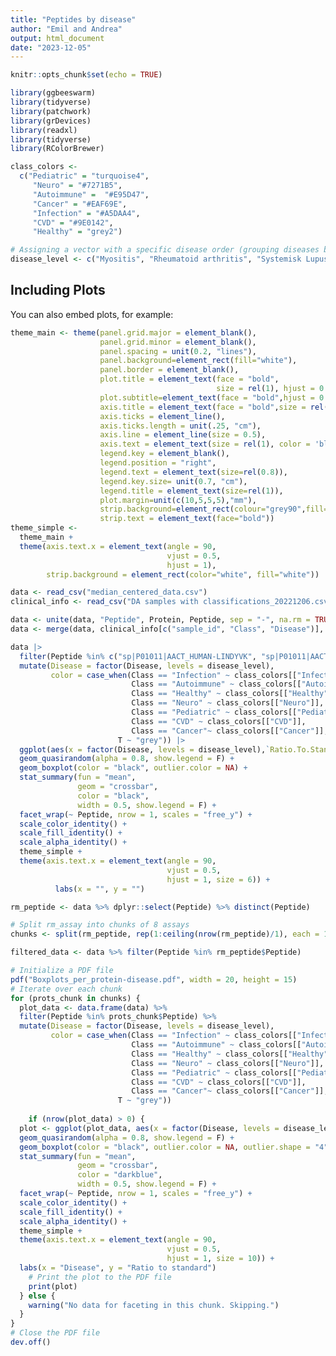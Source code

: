 ```yaml
---
title: "Peptides by disease"
author: "Emil and Andrea"
output: html_document
date: "2023-12-05"
---
```


```r
knitr::opts_chunk$set(echo = TRUE)
```

```r
library(ggbeeswarm)
library(tidyverse)
library(patchwork)
library(grDevices)
library(readxl)
library(tidyverse)
library(RColorBrewer)
```


```r
class_colors <- 
  c("Pediatric" = "turquoise4",
     "Neuro" = "#7271B5",
     "Autoimmune" =  "#E95D47",
     "Cancer" = "#EAF69E",
     "Infection" = "#A5DAA4",
     "CVD" = "#9E0142",
     "Healthy" = "grey2")

```


```r
# Assigning a vector with a specific disease order (grouping diseases by class) 
disease_level <- c("Myositis", "Rheumatoid arthritis", "Systemisk Lupus Erythematosus", "Scleroderma", "Multiple sclerosis", "Sjögrens syndrome", "Hepatocellular cancer", "Melanoma", "Pancreatic cancer", "Fatty Liver Disease", "Chronic Liver Disease (CLD)", "Acute coronary syndrome", "Venous thromboembolism (suspected)", "Venous thromboembolism", "Occlusion or stenosis of the carotid artery", "NAFLD", "Obesity", "Healthy", "Viral hepatitis related cirrhosis", "Pyelonephritis", "Pneumonia", "Sepsis", "Necrotizing soft tissue infection", "Bipolar disorder", "Schizophrenia", "Pediatric Diseases") 
```

## Including Plots

You can also embed plots, for example:

```r
theme_main <- theme(panel.grid.major = element_blank(),
                    panel.grid.minor = element_blank(),
                    panel.spacing = unit(0.2, "lines"),
                    panel.background=element_rect(fill="white"),
                    panel.border = element_blank(),
                    plot.title = element_text(face = "bold",
                                              size = rel(1), hjust = 0.5),
                    plot.subtitle=element_text(face = "bold",hjust = 0.5, size=rel(1),vjust=1),
                    axis.title = element_text(face = "bold",size = rel(1)),
                    axis.ticks = element_line(),
                    axis.ticks.length = unit(.25, "cm"),
                    axis.line = element_line(size = 0.5),
                    axis.text = element_text(size = rel(1), color = 'black'),
                    legend.key = element_blank(),
                    legend.position = "right",
                    legend.text = element_text(size=rel(0.8)),
                    legend.key.size= unit(0.7, "cm"),
                    legend.title = element_text(size=rel(1)),
                    plot.margin=unit(c(10,5,5,5),"mm"),
                    strip.background=element_rect(colour="grey90",fill="grey90"),
                    strip.text = element_text(face="bold"))
theme_simple <-
  theme_main +
  theme(axis.text.x = element_text(angle = 90,
                                   vjust = 0.5,
                                   hjust = 1),
        strip.background = element_rect(color="white", fill="white"))
```

```r
data <- read_csv("median_centered_data.csv")
clinical_info <- read_csv("DA samples with classifications_20221206.csv")
```

```r
data <- unite(data, "Peptide", Protein, Peptide, sep = "-", na.rm = TRUE)
data <- merge(data, clinical_info[c("sample_id", "Class", "Disease")], by = "sample_id", all.x = TRUE)

```

```r
data |>
  filter(Peptide %in% c("sp|P01011|AACT_HUMAN-LINDYVK", "sp|P01011|AACT_HUMAN-LYGSEAFATDFQDSAAAK", "sp|P01011|AACT_HUMAN-EQLSLLDR", "sp|P04004|VTNC_HUMAN-GQYCYELDEK")) |>
  mutate(Disease = factor(Disease, levels = disease_level),
         color = case_when(Class == "Infection" ~ class_colors[["Infection"]],
                           Class == "Autoimmune" ~ class_colors[["Autoimmune"]],
                           Class == "Healthy" ~ class_colors[["Healthy"]],
                           Class == "Neuro" ~ class_colors[["Neuro"]],
                           Class == "Pediatric" ~ class_colors[["Pediatric"]],
                           Class == "CVD" ~ class_colors[["CVD"]],
                           Class == "Cancer"~ class_colors[["Cancer"]],
                        T ~ "grey")) |>
  ggplot(aes(x = factor(Disease, levels = disease_level),`Ratio.To.Standard`, color = color, fill = color, alpha = 0.5)) +
  geom_quasirandom(alpha = 0.8, show.legend = F) +
  geom_boxplot(color = "black", outlier.color = NA) +
  stat_summary(fun = "mean",
               geom = "crossbar",
               color = "black",
               width = 0.5, show.legend = F) +
  facet_wrap(~ Peptide, nrow = 1, scales = "free_y") +
  scale_color_identity() +
  scale_fill_identity() +
  scale_alpha_identity() +
  theme_simple +
  theme(axis.text.x = element_text(angle = 90,
                                   vjust = 0.5,
                                   hjust = 1, size = 6)) + 
          labs(x = "", y = "")
```

```r
rm_peptide <- data %>% dplyr::select(Peptide) %>% distinct(Peptide)

# Split rm_assay into chunks of 8 assays
chunks <- split(rm_peptide, rep(1:ceiling(nrow(rm_peptide)/1), each = 1, length.out = nrow(rm_peptide)))

filtered_data <- data %>% filter(Peptide %in% rm_peptide$Peptide)

# Initialize a PDF file
pdf("Boxplots_per_protein-disease.pdf", width = 20, height = 15)
# Iterate over each chunk
for (prots_chunk in chunks) {
  plot_data <- data.frame(data) %>%
  filter(Peptide %in% prots_chunk$Peptide) %>%
  mutate(Disease = factor(Disease, levels = disease_level),
         color = case_when(Class == "Infection" ~ class_colors[["Infection"]],
                           Class == "Autoimmune" ~ class_colors[["Autoimmune"]],
                           Class == "Healthy" ~ class_colors[["Healthy"]],
                           Class == "Neuro" ~ class_colors[["Neuro"]],
                           Class == "Pediatric" ~ class_colors[["Pediatric"]],
                           Class == "CVD" ~ class_colors[["CVD"]],
                           Class == "Cancer"~ class_colors[["Cancer"]],
                        T ~ "grey")) 
  
    if (nrow(plot_data) > 0) {
  plot <- ggplot(plot_data, aes(x = factor(Disease, levels = disease_level), y= `Ratio.To.Standard`, color = color, fill = color, alpha = 0.5)) +
  geom_quasirandom(alpha = 0.8, show.legend = F) +
  geom_boxplot(color = "black", outlier.color = NA, outlier.shape = "4") +
  stat_summary(fun = "mean",
               geom = "crossbar",
               color = "darkblue",
               width = 0.5, show.legend = F) +
  facet_wrap(~ Peptide, nrow = 1, scales = "free_y") +
  scale_color_identity() +
  scale_fill_identity() +
  scale_alpha_identity() +
  theme_simple +
  theme(axis.text.x = element_text(angle = 90,
                                   vjust = 0.5,
                                   hjust = 1, size = 10)) +
  labs(x = "Disease", y = "Ratio to standard")
    # Print the plot to the PDF file
    print(plot)
  } else {
    warning("No data for faceting in this chunk. Skipping.")
  }
}
# Close the PDF file
dev.off()
```


